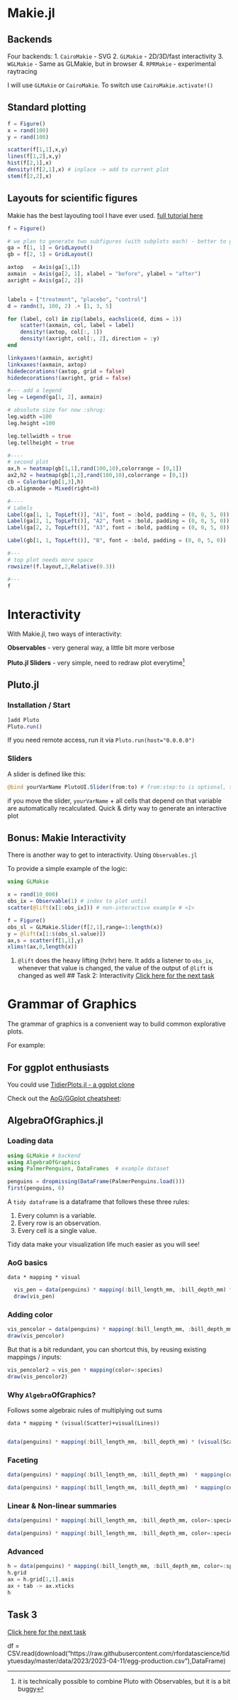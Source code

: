 
# Makie.jl

## Backends
Four backends:
1. `CairoMakie` - SVG
2. `GLMakie` - 2D/3D/fast interactivity
3. `WGLMakie` - Same as GLMakie, but in browser
4. `RPRMakie` - experimental raytracing

I will use `GLMakie` or `CairoMakie`. To switch use `CairoMakie.activate!()`

## Standard plotting 

```julia
f = Figure()
x = rand(100)
y = rand(100)

scatter(f[1,1],x,y)
lines(f[1,2],x,y)
hist(f[2,1],x)
density!(f[2,1],x) # inplace -> add to current plot
stem(f[2,2],x)
```

## Layouts for scientific figures

Makie has the best layouting tool I have ever used. [full tutorial here](https://docs.makie.org/stable/tutorials/layout-tutorial/)

```julia
f = Figure()

# we plan to generate two subfigures (with subplots each) - better to generate two "separate" layouts
ga = f[1, 1] = GridLayout()
gb = f[2, 1] = GridLayout()

axtop   = Axis(ga[1,1])
axmain  = Axis(ga[2, 1], xlabel = "before", ylabel = "after")
axright = Axis(ga[2, 2])


labels = ["treatment", "placebo", "control"]
d = randn(3, 100, 2) .+ [1, 3, 5]

for (label, col) in zip(labels, eachslice(d, dims = 1))
    scatter!(axmain, col, label = label)
    density!(axtop, col[:, 1])
    density!(axright, col[:, 2], direction = :y)
end

linkyaxes!(axmain, axright)
linkxaxes!(axmain, axtop)
hidedecorations!(axtop, grid = false)
hidedecorations!(axright, grid = false)

#--- add a legend
leg = Legend(ga[1, 2], axmain)

# absolute size for now :shrug:
leg.width =100
leg.height =100

leg.tellwidth = true
leg.tellheight = true

#----
# second plot
ax,h = heatmap(gb[1,1],rand(100,10),colorrange = [0,1])
ax2,h2 = heatmap(gb[1,2],rand(100,10),colorrange = [0,1])
cb = Colorbar(gb[1,3],h)
cb.alignmode = Mixed(right=0)

#----
# Labels
Label(ga[1, 1, TopLeft()], "A1", font = :bold, padding = (0, 0, 5, 0))
Label(ga[2, 1, TopLeft()], "A2", font = :bold, padding = (0, 0, 5, 0))
Label(ga[2, 2, TopLeft()], "A3", font = :bold, padding = (0, 0, 5, 0))

Label(gb[1, 1, TopLeft()], "B", font = :bold, padding = (0, 0, 5, 0))

#---
# top plot needs more space
rowsize!(f.layout,2,Relative(0.3))

#---
f
```
# Interactivity

With Makie.jl, two ways of interactivity:

**Observables** - very general way, a little bit more verbose

**Pluto.jl Sliders** - very simple, need to redraw plot everytime^[it is technically possible to combine Pluto with Observables, but it is a bit buggy]  


## Pluto.jl

### Installation / Start
```julia
]add Pluto
Pluto.run()
```
::: {.callout-tip}
If you need remote access, run it via `Pluto.run(host="0.0.0.0")`
:::

### Sliders

A slider is defined like this:
```julia
@bind yourVarName PlutoUI.Slider(from:to) # from:step:to is optional, step by def 1
```

if you move the slider, `yourVarName` + all cells that depend on that variable are automatically recalculated. Quick & dirty way to generate an interactive plot

## Bonus: Makie Interactivity

There is another way to get to interactivity. Using `Observables.jl`

To provide a simple example of the logic:
```julia
using GLMakie

x = rand(10_000)
obs_ix = Observable(1) # index to plot until
scatter(@lift(x[1:obs_ix])) # non-interactive example # <1>

f = Figure()
obs_sl = GLMakie.Slider(f[2,1],range=1:length(x))
y = @lift(x[1:$(obs_sl.value)])
ax,s = scatter(f[1,1],y)
xlims!(ax,0,length(x))

```
1. `@lift` does the heavy lifting (hrhr) here. It adds a listener to `obs_ix`, whenever that value is changed, the value of the output of `@lift` is changed as well
## Task 2: Interactivity
[Click here for the next task](tasks.qmd#2)



# Grammar of Graphics

The grammar of graphics is a convenient way to build common explorative plots.

For example:


## For ggplot enthusiasts
You could use [TidierPlots.jl - a ggplot clone](https://github.com/TidierOrg/TidierPlots.jl)

Check out the [AoG/GGplot cheatsheet](../../../../cheatsheets/ggplotAOG.qmd):

## AlgebraOfGraphics.jl

### Loading data
```julia
using GLMakie # backend
using AlgebraOfGraphics
using PalmerPenguins, DataFrames  # example dataset

penguins = dropmissing(DataFrame(PalmerPenguins.load()))
first(penguins, 6)
``` 

::: callout-note
A `tidy dataframe` is a dataframe that follows these three rules:


1. Every column is a variable.
2. Every row is an observation.
3. Every cell is a single value.

Tidy data make your visualization life much easier as you will see!
:::


### AoG basics


`data * mapping * visual`

```julia
  vis_pen = data(penguins) * mapping(:bill_length_mm, :bill_depth_mm) * visual(Scatter) 
  draw(vis_pen)
```

### Adding color

```julia
vis_pencolor = data(penguins) * mapping(:bill_length_mm, :bill_depth_mm, color = :species) * visual(Scatter)
draw(vis_pencolor)

```
But that is a bit redundant, you can shortcut this, by reusing existing mappings / inputs:
```julia
vis_pencolor2 = vis_pen * mapping(color=:species)
draw(vis_pencolor2)

```

### Why `Algebra`OfGraphics?

Follows some algebraic rules of multiplying out sums

`data * mapping * (visual(Scatter)+visual(Lines))`

```julia

data(penguins) * mapping(:bill_length_mm, :bill_depth_mm) * (visual(Scatter)+visual(Lines)) |> draw
```

### Faceting
```julia
data(penguins) * mapping(:bill_length_mm, :bill_depth_mm)  * mapping(color = :species, col = :sex) |> draw

```
```julia
data(penguins) * mapping(:bill_length_mm, :bill_depth_mm)  * mapping(color = :species, col = :sex,row=:body_mass_g => x-> x>3500) |> draw

```

### Linear & Non-linear summaries
```julia
data(penguins) * mapping(:bill_length_mm, :bill_depth_mm, color=:species) * (linear() + visual(Scatter)) |> draw
```
```julia
data(penguins) * mapping(:bill_length_mm, :bill_depth_mm, color=:species) * (smooth() + visual(Scatter)) |> draw
```

### Advanced

```julia
h = data(penguins) * mapping(:bill_length_mm, :bill_depth_mm, color=:species) * (smooth() + visual(Scatter)) |> draw
h.grid
ax = h.grid[1,1].axis
ax + tab -> ax.xticks
h
```

## Task 3

[Click here for the next task](tasks.qmd#3)

df = CSV.read(download("https://raw.githubusercontent.com/rfordatascience/tidytuesday/master/data/2023/2023-04-11/egg-production.csv"),DataFrame)